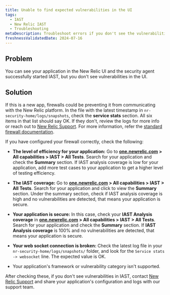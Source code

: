```yaml
---
title: Unable to find expected vulnerabilities in the UI
tags:
  - IAST
  - New Relic IAST
  - Troubleshooting
metaDescription: Troubleshoot errors if you don't see the vulnerabilities in New Relic platform.
freshnessValidatedDate: 2024-07-16
---
```


## Problem
You can see your application in the New Relic UI and the security agent successfully started IAST, but you don't see vulnerabilities in the UI.

## Solution

If this is a new app, firewalls could be preventing it from communicating with the New Relic platform. In the file with the latest timestamp in `nr-security-home/logs/snapshots`, check the **service stats** section. All six items in that list should say OK. If they don't, review the logs for more info or reach out to [New Relic Support](https://support.newrelic.com). For more information, refer the [standard firewall documentation](/docs/new-relic-solutions/get-started/networks/).


If you have configured your firewall correctly, check the following:

  * **The level of efficiency for your application:** Go to <DNT>**[one.newrelic.com](https://one.newrelic.com) > All capabilities > IAST > All Tests**</DNT>. Search for your application and check the **Summary** section. If IAST analysis coverage is low for your application, add more test cases to your application to get a higher level of testing efficiency.
    
  * **The IAST coverage:** Go to <DNT>**[one.newrelic.com](https://one.newrelic.com) > All capabilities > IAST > All Tests**</DNT>. Search for your application and click to view the **Summary** section. Under the summary section, check if IAST analysis coverage is high and no vulnerabilities are detected, that means your application is secure.

  * **Your application is secure:** In this case, check your **IAST Analysis coverage** in <DNT>**[one.newrelic.com](https://one.newrelic.com) > All capabilities > IAST > All Tests**</DNT>. Search for your application and check the **Summary** section. If **IAST Analysis coverage** is 100% and no vulnerabilities are detected, that means your application is secure.

  * **Your web socket connection is broken:** Check the latest log file in your `nr-security-home/logs/snapshots/` folder, and look for the `Service stats -> websocket` line. The expected value is OK.

  * Your application's framework or vulnerability category isn't supported. 

  After checking these, if you don't see vulnerabilities in IAST, contact [New Relic Support](https://support.newrelic.com/s/) and share your application's configuration and logs with our support team. 